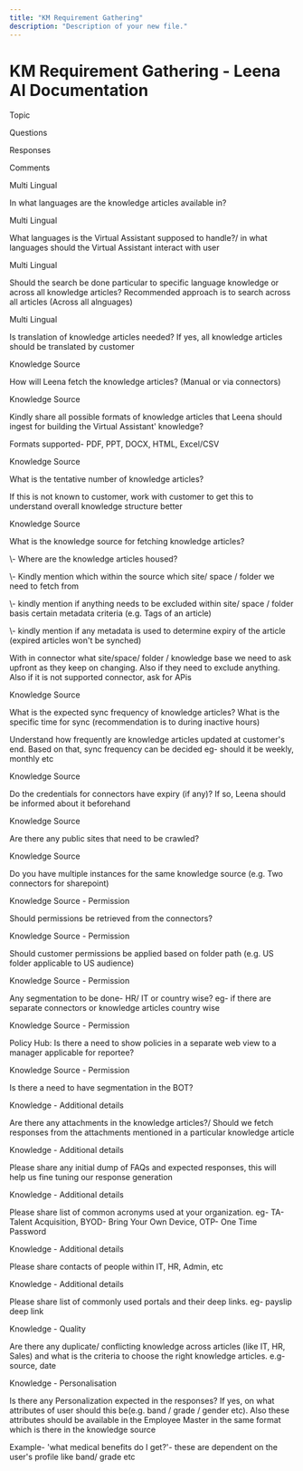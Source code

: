 ```yaml
---
title: "KM Requirement Gathering"
description: "Description of your new file."
---
```


# KM Requirement Gathering - Leena AI Documentation

Topic

Questions

Responses

Comments

Multi Lingual

In what languages are the knowledge articles available in? 

Multi Lingual

What languages is the Virtual Assistant supposed to handle?/ in what languages should the Virtual Assistant interact with user

Multi Lingual

Should the search be done particular to specific language knowledge or across all knowledge articles? Recommended approach is to search across all articles (Across all alnguages)

Multi Lingual

Is translation of knowledge articles needed? If yes, all knowledge articles should be translated by customer 

Knowledge Source

How will Leena fetch the knowledge articles? (Manual or via connectors)

Knowledge Source

Kindly share all possible formats of knowledge articles that Leena should ingest for building the Virtual Assistant' knowledge?  

Formats supported- PDF, PPT, DOCX, HTML, Excel/CSV

Knowledge Source

What is the tentative number of knowledge articles?

If this is not known to customer, work with customer to get this to understand overall knowledge structure better

Knowledge Source

What is the knowledge source for fetching knowledge articles?  

\\- Where are the knowledge articles housed?  

\\- Kindly mention which within the source which site/ space / folder we need to fetch from  

\\- kindly mention if anything needs to be excluded within site/ space / folder basis certain metadata criteria (e.g. Tags of an article)  

\\- kindly mention if any metadata is used to determine expiry of the article (expired articles won't be synched)

With in connector what site/space/ folder / knowledge base we need to ask upfront as they keep on changing. Also if they need to exclude anything. Also if it is not supported connector, ask for APis

Knowledge Source

What is the expected sync frequency of knowledge articles? What is the specific time for sync (recommendation is to during inactive hours)

Understand how frequently are knowledge articles updated at customer's end. Based on that, sync frequency can be decided eg- should it be weekly, monthly etc

Knowledge Source

Do the credentials for connectors have expiry (if any)? If so, Leena should be informed about it beforehand

Knowledge Source

Are there any public sites that need to be crawled?

Knowledge Source

Do you have multiple instances for the same knowledge source (e.g. Two connectors for sharepoint)

Knowledge Source - Permission

Should permissions be retrieved from the connectors? 

Knowledge Source - Permission

Should customer permissions be applied based on folder path (e.g. US folder applicable to US audience)

Knowledge Source - Permission

Any segmentation to be done- HR/ IT or country wise? eg- if there are separate connectors or knowledge articles country wise

Knowledge Source - Permission

Policy Hub: Is there a need to show policies in a separate web view to a manager applicable for reportee?

Knowledge Source - Permission

Is there a need to have segmentation in the BOT?

Knowledge - Additional details

Are there any attachments in the knowledge articles?/ Should we fetch responses from the attachments mentioned in a particular knowledge article

Knowledge - Additional details

Please share any initial dump of FAQs and expected responses, this will help us fine tuning our response generation

Knowledge - Additional details

Please share list of common acronyms used at your organization. eg- TA- Talent Acquisition, BYOD- Bring Your Own Device, OTP- One Time Password

Knowledge - Additional details

Please share contacts of people within IT, HR, Admin, etc

Knowledge - Additional details

Please share list of commonly used portals and their deep links. eg- payslip deep link

Knowledge - Quality

Are there any duplicate/ conflicting knowledge across articles (like IT, HR, Sales) and what is the criteria to choose the right knowledge articles. e.g- source, date

Knowledge - Personalisation

Is there any Personalization expected in the responses? If yes, on what attributes of user should this be(e.g. band / grade / gender etc). Also these attributes should be available in the Employee Master in the same format which is there in the knowledge source   

Example- 'what medical benefits do I get?'- these are dependent on the user's profile like band/ grade etc